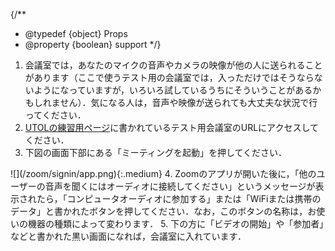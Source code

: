 
{/**
  * @typedef {object} Props
  * @property {boolean} support
  */}

1. 会議室では，あなたのマイクの音声やカメラの映像が他の人に送られることがあります（ここで使うテスト用の会議室では，入っただけではそうならないようになっていますが，いろいろ試しているうちにそういうことがあるかもしれません）．気になる人は，音声や映像が送られても大丈夫な状況で行ってください．
2. [UTOLの練習用ページ](https://utol.ecc.u-tokyo.ac.jp/lms/course?idnumber=20197J919010V02)に書かれているテスト用会議室のURLにアクセスしてください．
3. 下図の画面下部にある「ミーティングを起動」を押してください．
<If cond={props.big}>
     ![](/zoom/signin/app.png){:.medium}
   </If>
<Help lang="ja" support={props.support}>
4. Zoomのアプリが開いた後に，「他のユーザーの音声を聞くにはオーディオに接続してください」というメッセージが表示されたら，「コンピュータオーディオに参加する」または「WiFiまたは携帯のデータ」と書かれたボタンを押してください．なお，このボタンの名称は，お使いの機器の種類によって変わります．
5. 下の方に「ビデオの開始」や「参加者」などと書かれた黒い画面になれば，会議室に入れています．

</Help>
